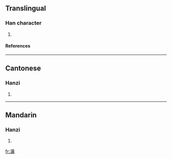 ==Translingual==
===Han character===
{{Han char|rn=85|rad=水|as=15|sn=18|four=3112<sub>7</sub>|canj=水一廿月 (EMTB)}}
# {{defn|Han|sort=水15}}
====References====
{{Han ref|kx=0658.120|dkj=18569|dj=1068.130|hdz=31767.030|uh=6FFF|ud=28671|bh=EFF2|bd=61426}}

----
==Cantonese==
===Hanzi===
{{yue-hanzi|jyut=|y=lai6}}
# {{defn|Cantonese}}

----
==Mandarin==
===Hanzi===
{{cmn-hanzi|pin=[[lì]] ([[li4]])|wg=li<sup>4</sup>}}
# {{defn|Mandarin}}

[[fr:濿]]